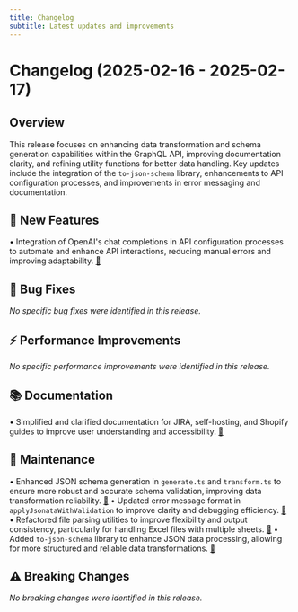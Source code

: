 ```yaml
---
title: Changelog
subtitle: Latest updates and improvements
---
```


<Update label="2025-02-17">

# Changelog (2025-02-16 - 2025-02-17)

## Overview
This release focuses on enhancing data transformation and schema generation capabilities within the GraphQL API, improving documentation clarity, and refining utility functions for better data handling. Key updates include the integration of the `to-json-schema` library, enhancements to API configuration processes, and improvements in error messaging and documentation.

## 🚀 New Features
• Integration of OpenAI's chat completions in API configuration processes to automate and enhance API interactions, reducing manual errors and improving adaptability. [🔗](https://github.com/quantstruct/superglue/commit/c8e56f43afea8b5b38741d6dbf385856d34cc75a)

## 🐛 Bug Fixes
*No specific bug fixes were identified in this release.*

## ⚡ Performance Improvements
*No specific performance improvements were identified in this release.*

## 📚 Documentation
• Simplified and clarified documentation for JIRA, self-hosting, and Shopify guides to improve user understanding and accessibility. [🔗](https://github.com/quantstruct/superglue/commit/72365fe0d61f4392692017048553b9eee8a9e183)

## 🔧 Maintenance
• Enhanced JSON schema generation in `generate.ts` and `transform.ts` to ensure more robust and accurate schema validation, improving data transformation reliability. [🔗](https://github.com/quantstruct/superglue/commit/7fae94ad4dd3e66b0a950f56ead5cd9d987ec6b8)
• Updated error message format in `applyJsonataWithValidation` to improve clarity and debugging efficiency. [🔗](https://github.com/quantstruct/superglue/commit/3c8e95a60bdc464720de8917f317a19781aff120)
• Refactored file parsing utilities to improve flexibility and output consistency, particularly for handling Excel files with multiple sheets. [🔗](https://github.com/quantstruct/superglue/commit/27728f2ce508a36d13ee77e8b60b7b177607bb6e)
• Added `to-json-schema` library to enhance JSON data processing, allowing for more structured and reliable data transformations. [🔗](https://github.com/quantstruct/superglue/commit/7dc6912c3a617d10ca9304686f161fd32e267c90)

## ⚠️ Breaking Changes
*No breaking changes were identified in this release.*

</Update>